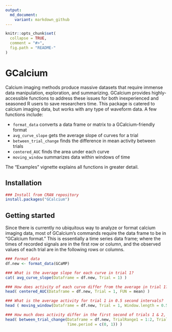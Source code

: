 ```yaml
---
output:
  md_document:
    variant: markdown_github
---
```


```r
knitr::opts_chunk$set(
  collapse = TRUE,
  comment = "#>",
  fig.path = "README-"
)
```

# GCalcium

Calcium imaging methods produce massive datasets that require immense data manipulation, exploration, and summarizing. GCalcium provides highly-accessible functions to address these issues for both inexperienced and seasoned R users to save researchers time. This package is catered to calcium imaging data, but works with any type of waveform data. A few functions include:

* `format_data` converts a data frame or matrix to a GCalcium-friendly format
* `avg_curve_slope` gets the average slope of curves for a trial
* `between_trial_change` finds the difference in mean activity between trials
* `centered_AUC` finds the area under each curve 
* `moving_window` summarizes data within windows of time

The "Examples" vignette explains all functions in greater detail.

## Installation
```r
### Install from CRAN repository
install.packages("GCalcium")
```

## Getting started

Since there is currently no ubiquitous way to analyze or format calcium imaging data, most of GCalcium's commands require the data frame to be in "GCalcium format." This is essentially a time series data frame; where the times of recorded signals are in the first row or column, and the observed values of each trial are in the following rows or columns.
```r
### Format data
df.new <- format_data(GCaMP)

### What is the average slope for each curve in trial 1?
cat( avg_curve_slope(Dataframe = df.new, Trial = 1) )

### How does activity of each curve differ from the average in trial 1?
head( centered_AUC(Dataframe = df.new, Trial = 1, FUN = mean) )

### What is the average activity for trial 1 in 0.5 second intervals?
head ( moving_window(Dataframe = df.new, Trial = 1, Window.length = 0.5, FUN = mean) )

### How much does activity differ in the first second of trials 1 & 2, and 3 & 4?
head( between_trial_change(Dataframe = df.new, TrialRange1 = 1:2, TrialRange2 = 3:4, 
                           Time.period = c(0, 1)) )
```
